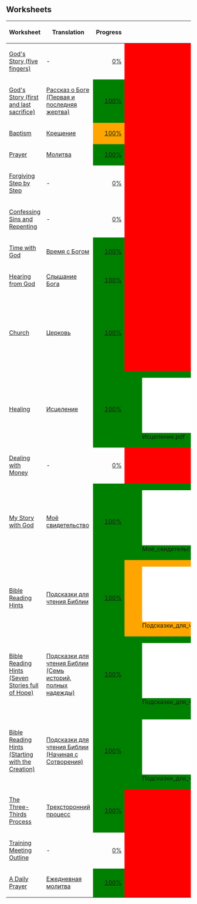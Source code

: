 == Worksheets ==
{| class="wikitable" style="width:100%"
|-
! Worksheet
! Translation
! Progress
! PDF
! ODT
! Version
|- style="background-color:red"
| [[God's Story (five fingers)]]
| -
| style="text-align:right" | [https://www.4training.net/mediawiki/index.php?title=Special:Translate&group=page-God's_Story_(five_fingers)&action=page&filter=!translated&language=ru 0%]
| colspan="2" style="background-color:red; text-align:center" | -
| style="background-color:red; text-align:center" | -
| style="background-color:red" | -
|- style="background-color:orange"
| [[God's Story (first and last sacrifice)]]
| [[God's Story (first and last sacrifice)/ru|Рассказ о Боге (Первая и последняя жертва)]]
| style="text-align:right;background-color:green" | [https://www.4training.net/mediawiki/index.php?title=Special:Translate&group=page-God's_Story_(first_and_last_sacrifice)&action=page&filter=translated&language=ru 100%]
| colspan="2" style="background-color:red; text-align:center" | -
| style="background-color:red; text-align:center" | -
| style="background-color:green" | 2.2
|- style="background-color:orange"
| [[Baptism]]
| [[Baptism/ru|Крещение]]
| style="text-align:right;background-color:orange" | [https://www.4training.net/mediawiki/index.php?title=Special:Translate&group=page-Baptism&action=page&filter=translated&language=ru 100%]
| colspan="2" style="background-color:red; text-align:center" | -
| style="background-color:red; text-align:center" | -
| style="background-color:red" | 2.1 (Original: 2.2)
|- style="background-color:orange"
| [[Prayer]]
| [[Prayer/ru|Молитва]]
| style="text-align:right;background-color:green" | [https://www.4training.net/mediawiki/index.php?title=Special:Translate&group=page-Prayer&action=page&filter=translated&language=ru 100%]
| colspan="2" style="background-color:red; text-align:center" | -
| style="background-color:red; text-align:center" | -
| style="background-color:green" | 1.1
|- style="background-color:red"
| [[Forgiving Step by Step]]
| -
| style="text-align:right" | [https://www.4training.net/mediawiki/index.php?title=Special:Translate&group=page-Forgiving_Step_by_Step&action=page&filter=!translated&language=ru 0%]
| colspan="2" style="background-color:red; text-align:center" | -
| style="background-color:red; text-align:center" | -
| style="background-color:red" | -
|- style="background-color:red"
| [[Confessing Sins and Repenting]]
| -
| style="text-align:right" | [https://www.4training.net/mediawiki/index.php?title=Special:Translate&group=page-Confessing_Sins_and_Repenting&action=page&filter=!translated&language=ru 0%]
| colspan="2" style="background-color:red; text-align:center" | -
| style="background-color:red; text-align:center" | -
| style="background-color:red" | -
|- style="background-color:orange"
| [[Time with God]]
| [[Time with God/ru|Время с Богом]]
| style="text-align:right;background-color:green" | [https://www.4training.net/mediawiki/index.php?title=Special:Translate&group=page-Time_with_God&action=page&filter=translated&language=ru 100%]
| colspan="2" style="background-color:red; text-align:center" | -
| style="background-color:red; text-align:center" | -
| style="background-color:green" | 1.2
|- style="background-color:orange"
| [[Hearing from God]]
| [[Hearing from God/ru|Слышание Бога]]
| style="text-align:right;background-color:green" | [https://www.4training.net/mediawiki/index.php?title=Special:Translate&group=page-Hearing_from_God&action=page&filter=translated&language=ru 100%]
| colspan="2" style="background-color:red; text-align:center" | -
| style="background-color:red; text-align:center" | -
| style="background-color:green" | 1.2
|- style="background-color:orange"
| [[Church]]
| [[Church/ru|Церковь]]
| style="text-align:right;background-color:green" | [https://www.4training.net/mediawiki/index.php?title=Special:Translate&group=page-Church&action=page&filter=translated&language=ru 100%]
| colspan="2" style="background-color:red; text-align:center" | -
| style="background-color:green" | [[File:Церковь.odt]]
| style="background-color:green" | 2.0
|- style="background-color:orange"
| [[Healing]]
| [[Healing/ru|Исцеление]]
| style="text-align:right;background-color:green" | [https://www.4training.net/mediawiki/index.php?title=Special:Translate&group=page-Healing&action=page&filter=translated&language=ru 100%]
| style="background-color:green" | [[File:Исцеление.pdf]]
| style="background-color:green" | <div title="Metadata: correct. PDF/1A: no. Metadata only in DocInfo (deprecated). ">✓ ?</div>
| style="background-color:red; text-align:center" | -
| style="background-color:green" | 1.0
|- style="background-color:red"
| [[Dealing with Money]]
| -
| style="text-align:right" | [https://www.4training.net/mediawiki/index.php?title=Special:Translate&group=page-Dealing_with_Money&action=page&filter=!translated&language=ru 0%]
| colspan="2" style="background-color:red; text-align:center" | -
| style="background-color:red; text-align:center" | -
| style="background-color:red" | -
|- style="background-color:green"
| [[My Story with God]]
| [[My Story with God/ru|Моё свидетельство]]
| style="text-align:right;background-color:green" | [https://www.4training.net/mediawiki/index.php?title=Special:Translate&group=page-My_Story_with_God&action=page&filter=translated&language=ru 100%]
| style="background-color:green" | [[File:Моё_свидетельство.pdf]]
| style="background-color:green" | <div title="Metadata: correct. PDF/1A: yes. ">✓</div>
| style="background-color:green" | [[File:Моё_свидетельство.odt]]
| style="background-color:green" | 1.1
|- style="background-color:orange"
| [[Bible Reading Hints]]
| [[Bible Reading Hints/ru|Подсказки для чтения Библии]]
| style="text-align:right;background-color:green" | [https://www.4training.net/mediawiki/index.php?title=Special:Translate&group=page-Bible_Reading_Hints&action=page&filter=translated&language=ru 100%]
| style="background-color:orange" | [[File:Подсказки_для_чтения_Библии.pdf]]
| style="background-color:orange" | <div title="Metadata: incorrect. PDF/1A: yes. (Warnings: Expected subject to start with 'Prayer' but found '')">⚠</div>
| style="background-color:green" | [[File:Подсказки_для_чтения_Библии.odt]]
| style="background-color:green" | 2.0
|- style="background-color:green"
| [[Bible Reading Hints (Seven Stories full of Hope)]]
| [[Bible Reading Hints (Seven Stories full of Hope)/ru|Подсказки для чтения Библии (Семь историй, полных надежды)]]
| style="text-align:right;background-color:green" | [https://www.4training.net/mediawiki/index.php?title=Special:Translate&group=page-Bible_Reading_Hints_(Seven_Stories_full_of_Hope)&action=page&filter=translated&language=ru 100%]
| style="background-color:green" | [[File:Подсказки_для_чтения_Библии_(Семь_историй,_полных_надежды).pdf]]
| style="background-color:grey | ?
| style="background-color:green" | [[File:Подсказки_для_чтения_Библии_(Семь_историй,_полных_надежды).odt]]
| style="background-color:green" | 2.0
|- style="background-color:green"
| [[Bible Reading Hints (Starting with the Creation)]]
| [[Bible Reading Hints (Starting with the Creation)/ru|Подсказки для чтения Библии (Начиная с Сотворения)]]
| style="text-align:right;background-color:green" | [https://www.4training.net/mediawiki/index.php?title=Special:Translate&group=page-Bible_Reading_Hints_(Starting_with_the_Creation)&action=page&filter=translated&language=ru 100%]
| style="background-color:green" | [[File:Подсказки_для_чтения_Библии_(Начиная_с_Сотворения).pdf]]
| style="background-color:green" | <div title="Metadata: correct. PDF/1A: no. ">✓ ?</div>
| style="background-color:green" | [[File:Подсказки_для_чтения_Библии_(Начиная_с_Сотворения).odt]]
| style="background-color:green" | 2.0
|- style="background-color:orange"
| [[The Three-Thirds Process]]
| [[The Three-Thirds Process/ru|Трехсторонний процесс]]
| style="text-align:right;background-color:green" | [https://www.4training.net/mediawiki/index.php?title=Special:Translate&group=page-The_Three-Thirds_Process&action=page&filter=translated&language=ru 100%]
| colspan="2" style="background-color:red; text-align:center" | -
| style="background-color:red; text-align:center" | -
| style="background-color:green" | 1.0
|- style="background-color:red"
| [[Training Meeting Outline]]
| -
| style="text-align:right" | [https://www.4training.net/mediawiki/index.php?title=Special:Translate&group=page-Training_Meeting_Outline&action=page&filter=!translated&language=ru 0%]
| colspan="2" style="background-color:red; text-align:center" | -
| style="background-color:red; text-align:center" | -
| style="background-color:red" | -
|- style="background-color:orange"
| [[A Daily Prayer]]
| [[A Daily Prayer/ru|Ежедневная молитва]]
| style="text-align:right;background-color:green" | [https://www.4training.net/mediawiki/index.php?title=Special:Translate&group=page-A_Daily_Prayer&action=page&filter=translated&language=ru 100%]
| colspan="2" style="background-color:red; text-align:center" | -
| style="background-color:red; text-align:center" | -
| style="background-color:green" | 1.0
|}
